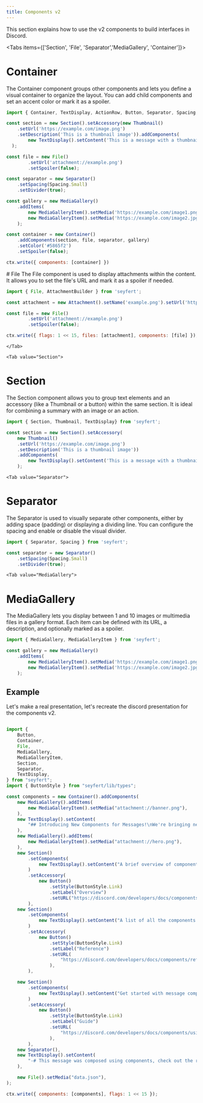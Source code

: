 ```yaml
---
title: Components v2
---
```



This section explains how to use the v2 components to build interfaces in Discord.

<Tabs items={['Section', 'File', 'Separator','MediaGallery', 'Container']}>
  <Tab value="Container">
# Container

The Container component groups other components and lets you define a visual container to organize the layout. You can add child components and set an accent color or mark it as a spoiler.

```js showLineNumbers
import { Container, TextDisplay, ActionRow, Button, Separator, Spacing, MediaGallery, MediaGalleryItem } from 'seyfert';

const section = new Section().setAccessory(new Thumbnail()
	.setUrl('https://example.com/image.png')
	.setDescription('This is a thumbnail image')).addComponents(
		new TextDisplay().setContent('This is a message with a thumbnail')
  );

const file = new File()
		.setUrl('attachment://example.png')
		.setSpoiler(false);

const separator = new Separator()
	.setSpacing(Spacing.Small)
	.setDivider(true);

const gallery = new MediaGallery()
    .addItems(
        new MediaGalleryItem().setMedia('https://example.com/image1.png').setDescription('Image 1'),
        new MediaGalleryItem().setMedia('https://example.com/image2.jpg').setSpoiler()
  	);

const container = new Container()
    .addComponents(section, file, separator, gallery)
    .setColor('#5865f2')
    .setSpoiler(false);

ctx.write({ components: [container] })
```
  </Tab>
	<Tab value="File">
# File
The File component is used to display attachments within the content. It allows you to set the file's URL and mark it as a spoiler if needed.

```js showLineNumbers
import { File, AttachmentBuilder } from 'seyfert';

const attachment = new Attachment().setName('example.png').setUrl('https://example.com/example.png');

const file = new File()
		.setUrl('attachment://example.png')
		.setSpoiler(false);

ctx.write({ flags: 1 << 15, files: [attachment], components: [file] });
```
	</Tab>

	<Tab value="Section">
# Section	
The Section component allows you to group text elements and an accessory (like a Thumbnail or a button) within the same section. It is ideal for combining a summary with an image or an action.

```js showLineNumbers
import { Section, Thumbnail, TextDisplay} from 'seyfert';

const section = new Section().setAccessory(
	new Thumbnail()
	.setUrl('https://example.com/image.png')
	.setDescription('This is a thumbnail image'))
	.addComponents(
		new TextDisplay().setContent('This is a message with a thumbnail')
	);

```	
</Tab>

	<Tab value="Separator">
# Separator

The Separator is used to visually separate other components, either by adding space (padding) or displaying a dividing line. You can configure the spacing and enable or disable the visual divider.

```js showLineNumbers
import { Separator, Spacing } from 'seyfert';

const separator = new Separator()
	.setSpacing(Spacing.Small)
	.setDivider(true);
```
</Tab>

	<Tab value="MediaGallery">
# MediaGallery

The MediaGallery lets you display between 1 and 10 images or multimedia files in a gallery format. Each item can be defined with its URL, a description, and optionally marked as a spoiler.

```js showLineNumbers
import { MediaGallery, MediaGalleryItem } from 'seyfert';

const gallery = new MediaGallery()
    .addItems(
        new MediaGalleryItem().setMedia('https://example.com/image1.png').setDescription('Image 1'),
        new MediaGalleryItem().setMedia('https://example.com/image2.jpg').setSpoiler()
    );
```
</Tab>

</Tabs>

## Example

Let's make a real presentation, let's recreate the discord presentation for the components v2.

```js showLineNumbers

import {
	Button,
	Container,
	File,
	MediaGallery,
	MediaGalleryItem,
	Section,
	Separator,
	TextDisplay,
} from "seyfert";
import { ButtonStyle } from "seyfert/lib/types";

const components = new Container().addComponents(
	new MediaGallery().addItems(
		new MediaGalleryItem().setMedia("attachment://banner.png"),
	),
	new TextDisplay().setContent(
		"## Introducing New Components for Messages!\nWe're bringing new components to messages that you can use in your apps. They allow you to have full control over the layout of your messages.\n\nOur previous components system, while functional, had limitations:\n- Content, attachments, embeds, and components had to follow fixed positioning rules\n- Visual styling options were limited\n\nOur new component system addresses these challenges with fully composable components that can be arranged and laid out in any order, allowing for a more flexible and visually appealing design. Check out the [changelog](https://discord.com/developers/docs/change-log) for more details.",
	),
	new MediaGallery().addItems(
		new MediaGalleryItem().setMedia("attachment://hero.png"),
	),
	new Section()
		.setComponents(
			new TextDisplay().setContent("A brief overview of components:"),
		)
		.setAccessory(
			new Button()
				.setStyle(ButtonStyle.Link)
				.setLabel("Overview")
				.setURL("https://discord.com/developers/docs/components/overview"),
		),
	new Section()
		.setComponents(
			new TextDisplay().setContent("A list of all the components:"),
		)
		.setAccessory(
			new Button()
				.setStyle(ButtonStyle.Link)
				.setLabel("Reference")
				.setURL(
					"https://discord.com/developers/docs/components/reference#what-is-a-component-component-types",
				),
		),

	new Section()
		.setComponents(
			new TextDisplay().setContent("Get started with message components:"),
		)
		.setAccessory(
			new Button()
				.setStyle(ButtonStyle.Link)
				.setLabel("Guide")
				.setURL(
					"https://discord.com/developers/docs/components/using-message-components",
				),
		),
	new Separator(),
	new TextDisplay().setContent(
		"-# This message was composed using components, check out the request:",
	),

	new File().setMedia("data.json"),
);

ctx.write({ components: [components], flags: 1 << 15 });
```